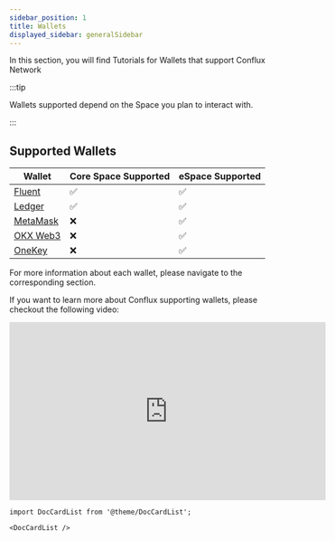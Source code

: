 ```yaml
---
sidebar_position: 1
title: Wallets
displayed_sidebar: generalSidebar
---
```


In this section, you will find Tutorials for Wallets that support Conflux Network

:::tip

Wallets supported depend on the Space you plan to interact with.

:::

## Supported Wallets

| Wallet | Core Space Supported | eSpace Supported |
| -------- | -------- | --------| 
| [Fluent](./fluent) | ✅ | ✅ |
| [Ledger](./ledger) | ✅ | ✅ |
| [MetaMask](../../../espace/UserGuide.md)| ❌ | ✅ |
| [OKX Web3](https://www.okx.com/web3)| ❌ | ✅ |
| [OneKey](https://onekey.so/download)| ❌ | ✅ |


For more information about each wallet, please navigate to the corresponding section.

If you want to learn more about Conflux supporting wallets, please checkout the following video:



<Tabs>
  <TabItem value="youtube" label="Conflux Wallets Walkthrough">
<iframe width="560" height="315" src="https://www.youtube.com/embed/Aur7dF1dgG8?si=gniTiB6DethdLixG" title="YouTube video player" frameborder="0" allow="accelerometer; autoplay; clipboard-write; encrypted-media; gyroscope; picture-in-picture; web-share" allowfullscreen></iframe>
  </TabItem>
</Tabs>


```mdx-code-block
import DocCardList from '@theme/DocCardList';

<DocCardList />
```
